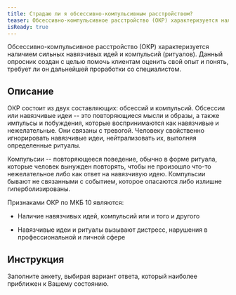 ```yaml
---
title: Страдаю ли я обсессивно-компульсивным расстройством?
teaser: Обсессивно-компульсивное расстройство (ОКР) характеризуется наличием сильных навязчивых идей и компульсий (ритуалов). Данный опросник создан с целью помочь клиентам оценить свой опыт и понять, требует ли он дальнейшей проработки со специалистом.
isReady: true
---
```


Обсессивно-компульсивное расстройство (ОКР) характеризуется наличием
сильных навязчивых идей и компульсий (ритуалов). Данный опросник создан
с целью помочь клиентам оценить свой опыт и понять, требует ли он
дальнейшей проработки со специалистом.

## Описание

ОКР состоит из двух составляющих: обсессий и компульсий. Обсессии или
навязчивые идеи -- это повторяющиеся мысли и образы, а также импульсы и
побуждения, которые воспринимаются как навязчивые и нежелательные. Они
связаны с тревогой. Человеку свойственно игнорировать навязчивые идеи,
нейтрализовать их, выполняя определенные ритуалы.

Компульсии -- повторяющееся поведение, обычно в форме ритуала, которые
человек вынужден повторять, чтобы не произошло что-то нежелательное либо
как ответ на навязчивую идею. Компульсии бывают не связанными с
событием, которое опасаются либо излишне гиперболизированы.

Признаками ОКР по МКБ 10 являются:

-   Наличие навязчивых идей, компульсий или и того и другого

-   Навязчивые идеи и ритуалы вызывают дистресс, нарушения в
    профессиональной и личной сфере

## Инструкция

Заполните анкету, выбирая вариант ответа, который наиболее приближен к
Вашему состоянию.

